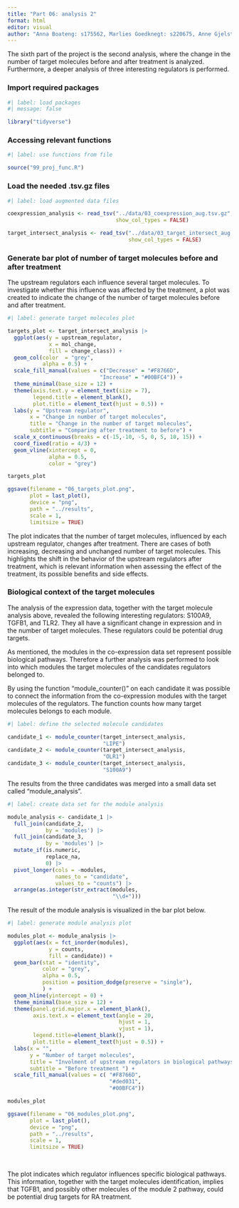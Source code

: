 ```yaml
---
title: "Part 06: analysis 2"
format: html
editor: visual
author: "Anna Boateng: s175562, Marlies Goedknegt: s220675, Anne Gjelstrup: s194530, Katja Jagd: s185395, Olivia Ronnenberg: s183359"
---
```

The sixth part of the project is the second analysis, where the change in the number of target molecules before and after treatment is analyzed. Furthermore, a deeper analysis of three interesting regulators is performed.

### Import required packages

```r
#| label: load packages
#| message: false

library("tidyverse")
```

### Accessing relevant functions

```r
#| label: use functions from file

source("99_proj_func.R")
```

### Load the needed .tsv.gz files

```r
#| label: load augmented data files

coexpression_analysis <- read_tsv("../data/03_coexpression_aug.tsv.gz",
                                  show_col_types = FALSE)

target_intersect_analysis <- read_tsv("../data/03_target_intersect_aug.tsv.gz",
                                      show_col_types = FALSE)
```

### Generate bar plot of number of target molecules before and after treatment

The upstream regulators each influence several target molecules. To investigate whether this influence was affected by the treatment, a plot was created to indicate the change of the number of target molecules before and after treatment.

```r
#| label: generate target molecules plot

targets_plot <- target_intersect_analysis |> 
  ggplot(aes(y = upstream_regulator,
             x = mol_change,
             fill = change_class)) +
  geom_col(color  = "grey", 
           alpha = 0.5) +
  scale_fill_manual(values = c("Decrease" = "#F8766D",
                             "Increase" = "#00BFC4")) +
  theme_minimal(base_size = 12) +
  theme(axis.text.y = element_text(size = 7),
        legend.title = element_blank(),
        plot.title = element_text(hjust = 0.5)) +
  labs(y = "Upstream regulator",
       x = "Change in number of target molecules",
       title = "Change in the number of target molecules",
       subtitle = "Comparing after treatment to before") + 
  scale_x_continuous(breaks = c(-15,-10, -5, 0, 5, 10, 15)) +
  coord_fixed(ratio = 4/3) + 
  geom_vline(xintercept = 0,
             alpha = 0.5,
             color = "grey")

targets_plot

ggsave(filename = "06_targets_plot.png",
       plot = last_plot(),
       device = "png",
       path = "../results",
       scale = 1,
       limitsize = TRUE)


```

The plot indicates that the number of target molecules, influenced by each upstream regulator, changes after treatment. There are cases of both increasing, decreasing and unchanged number of target molecules. This highlights the shift in the behavior of the upstream regulators after treatment, which is relevant information when assessing the effect of the treatment, its possible benefits and side effects.

### Biological context of the target molecules

The analysis of the expression data, together with the target molecule analysis above, revealed the following interesting regulators: S100A9, TGFB1, and TLR2. They all have a significant change in expression and in the number of target molecules. These regulators could be potential drug targets.

As mentioned, the modules in the co-expression data set represent possible biological pathways. Therefore a further analysis was performed to look into which modules the target molecules of the candidates regulators belonged to.

By using the function "module_counter()" on each candidate it was possible to connect the information from the co-expression modules with the target molecules of the regulators. The function counts how many target molecules belongs to each module.

```r
#| label: define the selected molecule candidates

candidate_1 <- module_counter(target_intersect_analysis, 
                              "LIPE")
candidate_2 <- module_counter(target_intersect_analysis, 
                              "OLR1")
candidate_3 <- module_counter(target_intersect_analysis, 
                              "S100A9")
```

The results from the three candidates was merged into a small data set called "module_analysis".

```r
#| label: create data set for the module analysis

module_analysis <- candidate_1 |> 
  full_join(candidate_2,
            by = 'modules') |> 
  full_join(candidate_3,
            by = 'modules') |> 
  mutate_if(is.numeric,
            replace_na,
            0) |> 
  pivot_longer(cols = -modules,
               names_to = "candidate",
               values_to = "counts") |> 
  arrange(as.integer(str_extract(modules, 
                                 "\\d+")))
```

The result of the module analysis is visualized in the bar plot below.

```r
#| label: generate module analysis plot

modules_plot <- module_analysis |>
  ggplot(aes(x = fct_inorder(modules), 
             y = counts, 
             fill = candidate)) +
  geom_bar(stat = "identity",
           color = "grey",
           alpha = 0.5,
           position = position_dodge(preserve = "single"),
           ) +
  geom_hline(yintercept = 0) + 
  theme_minimal(base_size = 12) +
  theme(panel.grid.major.x = element_blank(),
        axis.text.x = element_text(angle = 20,
                                   hjust = 1,
                                   vjust = 1),
        legend.title=element_blank(),
        plot.title = element_text(hjust = 0.5)) +
  labs(x = "",
       y = "Number of target molecules",
       title = "Involment of upstream regulators in biological pathways (modules)",
       subtitle = "Before treatment ") +
  scale_fill_manual(values = c( "#F8766D",
                                "#ded031",
                                "#00BFC4")) 

modules_plot

ggsave(filename = "06_modules_plot.png",
       plot = last_plot(),
       device = "png",
       path = "../results",
       scale = 1,
       limitsize = TRUE)
               
                    
```

The plot indicates which regulator influences specific biological pathways. This information, together with the target molecules identification, implies that TGFB1, and possibly other molecules of the module 2 pathway, could be potential drug targets for RA treatment.
